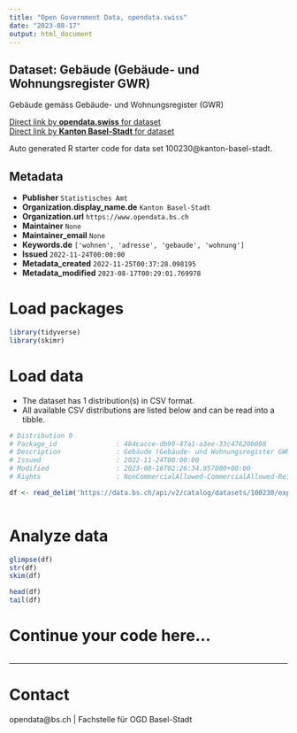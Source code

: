 ```yaml
---
title: "Open Government Data, opendata.swiss"
date: "2023-08-17"
output: html_document
---
```


## Dataset: Gebäude (Gebäude- und Wohnungsregister GWR)

Gebäude gemäss Gebäude- und Wohnungsregister (GWR)

[Direct link by **opendata.swiss** for dataset](https://opendata.swiss/de/dataset/gebaude-gebaude-und-wohnungsregister-gwr)<br>
[Direct link by **Kanton Basel-Stadt** for dataset](https://data.bs.ch/explore/dataset/100230/)

Auto generated R starter code for data set 100230@kanton-basel-stadt.

## Metadata

- **Publisher** `Statistisches Amt`
- **Organization.display_name.de** `Kanton Basel-Stadt`
- **Organization.url** `https://www.opendata.bs.ch`
- **Maintainer** `None`
- **Maintainer_email** `None`
- **Keywords.de** `['wohnen', 'adresse', 'gebaude', 'wohnung']`
- **Issued** `2022-11-24T00:00:00`
- **Metadata_created** `2022-11-25T00:37:28.098195`
- **Metadata_modified** `2023-08-17T00:29:01.769978`


# Load packages

```r

library(tidyverse)
library(skimr)

```

# Load data

-   The dataset has 1 distribution(s) in CSV format.
-   All available CSV distributions are listed below and can be read into a tibble.

```r

# Distribution 0
# Package_id               : 484cacce-db99-47a1-a3ee-33c47620b088
# Description              : Gebäude (Gebäude- und Wohnungsregister GWR) (csv)
# Issued                   : 2022-11-24T00:00:00
# Modified                 : 2023-08-16T02:26:34.957000+00:00
# Rights                   : NonCommercialAllowed-CommercialAllowed-ReferenceRequired

df <- read_delim('https://data.bs.ch/api/v2/catalog/datasets/100230/exports/csv')



```

# Analyze data

```r

glimpse(df)
str(df)
skim(df)

head(df)
tail(df)

```

# Continue your code here...

```r

```

------------------------------------------------------------------------

# Contact

opendata@bs.ch | Fachstelle für OGD Basel-Stadt
